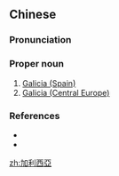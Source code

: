 {{also|加利西亚}}
==Chinese==
{{zh-forms|s=加利西亚|gloss=-}}

===Pronunciation===
{{zh-pron
|m=Jiālìxīyà
|cat=pn
}}

===Proper noun===
{{zh-proper noun}}

# [[w:Galicia (Spain)|Galicia (Spain)]]
# [[w:Galicia (Central Europe)|Galicia (Central Europe)]]

===References===
* {{pedialite|加利西亞|lang=zh}}
* {{pedialite|Galicia}}

[[zh:加利西亞]]
